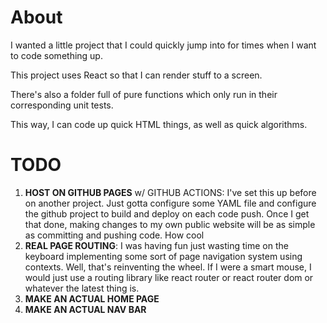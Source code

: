# About

I wanted a little project that I could quickly jump into for times when I want to code something up.

This project uses React so that I can render stuff to a screen.

There's also a folder full of pure functions which only run in their corresponding unit tests.

This way, I can code up quick HTML things, as well as quick algorithms.

# TODO

1. __HOST ON GITHUB PAGES__ w/ GITHUB ACTIONS: I've set this up before on another project. Just gotta configure some YAML file and configure the github project to build and deploy on each code push. Once I get that done, making changes to my own public website will be as simple as committing and pushing code. How cool
2. __REAL PAGE ROUTING__: I was having fun just wasting time on the keyboard implementing some sort of page navigation system using contexts. Well, that's reinventing the wheel. If I were a smart mouse, I would just use a routing library like react router or react router dom or whatever the latest thing is.
3. __MAKE AN ACTUAL HOME PAGE__
4. __MAKE AN ACTUAL NAV BAR__
